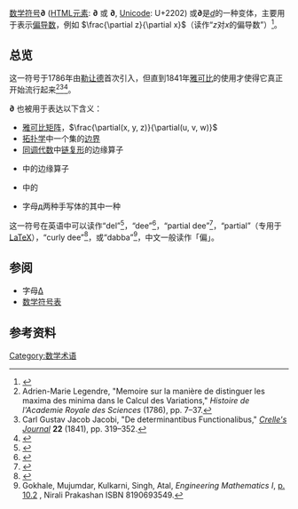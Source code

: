 [[数学符号表|数学符号]]'''∂''' ([[HTML元素|HTML元素]]: '''&#8706;''' 或 '''&part;''', [[Unicode|Unicode]]: U+2202) 或'''<math>\partial</math>'''是''[[微分算子|d]]''的一种变体，主要用于表示[[偏导数|偏导数]]，例如 <math>\frac{\partial z}{\partial x}</math>（读作“''z''对''x''的偏导数”）<ref>{{Cite book|url=https://www.worldcat.org/oclc/872345701|title=Calculus : a complete course|last=Christopher|first=Essex|publisher=|year=2013|isbn=9780321781079|location=|pages=682|oclc=872345701}}</ref>。

== 总览 ==
这一符号于1786年由[[阿德里安-马里·勒让德|勒让德]]首次引入，但直到1841年[[卡尔·雅可比|雅可比]]的使用才使得它真正开始流行起来<ref>Adrien-Marie Legendre, "Memoire sur la manière de distinguer les maxima des minima dans le Calcul des Variations," ''Histoire de l'Academie Royale des Sciences'' (1786), pp. 7–37.</ref><ref>Carl Gustav Jacob Jacobi, "De determinantibus Functionalibus," ''[[Crelle's_Journal|Crelle's Journal]]'' '''22''' (1841), pp. 319–352.</ref><ref>{{cite web|url=http://jeff560.tripod.com/calculus.html|author=Aldrich, John|title=Earliest Uses of Symbols of Calculus|accessdate=16 January 2014|archive-date=2015-05-01|archive-url=https://web.archive.org/web/20150501123549/http://jeff560.tripod.com/calculus.html|dead-url=no}}</ref>。

'''∂''' 也被用于表达以下含义：
* [[雅可比矩阵|雅可比矩阵]]，<math>\frac{\partial(x, y, z)}{\partial(u, v, w)}</math>
* [[拓扑学|拓扑学]]中一个集的[[边界_(拓扑学)|边界]]
* [[同调代数|同调代数]]中[[链复形|链复形]]的边缘算子
* {{link-en|微分分级代数|Differential graded algebra|微分分级代数}}中的边缘算子
* {{link-en|复微分形式|complex differential form|复微分形式}}中的{{link-en|杜比尔特算子|Dolbeault operator|杜比尔特算子}}
* 字母[[д|д]]两种手写体的其中一种
这一符号在英语中可以读作“del”<ref>{{Citation |first=R.S. |last=Bhardwaj |year=2005 |title=Mathematics for Economics & Business |edition=2nd |page=6.4 |url=https://books.google.com/books?id=qSlGMwpNueoC&lpg=SA6-PA4&pg=SA6-PA4}}</ref>，“dee”<ref>{{Citation |first=Richard A. |last=Silverman |year=1989 |title=Essential Calculus: With Applications |page=216 |url=https://books.google.com/books?id=CQ-kqE9Yo9YC&lpg=PA216&pg=PA216}}</ref>，“partial dee”<ref>{{Citation |first=Malcolm |last=Pemberton |first2=Nicholas |last2=Rau |year=2011 |title=Mathematics for Economists: An Introductory Textbook |page=271 |url=https://books.google.com/books?id=H92Z6yfhxk8C&lpg=PA271&pg=PA271}}</ref>，“partial”（专用于[[LaTeX|LaTeX]]），“curly dee”<ref>{{Citation |first=Elizabeth |last=Bowman |year=2014 |title=Video Lecture for University of Alabama in Huntsville |url=https://www.youtube.com/watch?v=I0AVgBgHhUg |accessdate=2016-03-08 |archive-date=2021-11-25 |archive-url=https://web.archive.org/web/20211125215254/https://www.youtube.com/watch?v=I0AVgBgHhUg |dead-url=no }}</ref>，或“dabba”<ref>Gokhale, Mujumdar, Kulkarni, Singh, Atal, ''Engineering Mathematics I'', [https://books.google.co.uk/books?id=CbIqX6TxJVMC&pg=SA10-PA2 p. 10.2] {{Wayback|url=https://books.google.co.uk/books?id=CbIqX6TxJVMC&pg=SA10-PA2 |date=20211009070757 }}, Nirali Prakashan ISBN 8190693549.</ref>，中文一般读作「偏」。

== 参阅 ==
*字母[[Δ|Δ]]
*[[数学符号表|数学符号表]]

==参考资料==
{{Wiktionary}}
{{Reflist|2}}

{{Math-stub}}

{{DEFAULTSORT:a}}
[[Category:数学术语|Category:数学术语]]